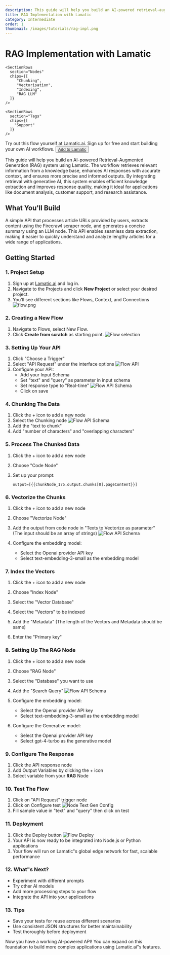 ```yaml
---
description: This guide will help you build an AI-powered retrieval-augmented generation (RAG) system using Lamatic. The workflow retrieves relevant information from a text, enhances the input with contextual data, and processes it through an RAG node to generate accurate and context-aware responses. By implementing RAG, you can improve AI-generated answers with real-time, up-to-date knowledge retrieval, making the system more reliable and informative.
title: RAG Implementation with Lamatic
category: Intermediate
order: 1
thumbnail: /images/tutorials/rag-impl.png
---
```


# RAG Implementation with Lamatic
<div className="grid md:grid-cols-1 gap-2 mb-8">
  <div className="">
    <SectionRows 
      section="Difficulty Level" 
      chips={["Intermediate"]} 
    />
    
    <SectionRows 
      section="Nodes" 
      chips={[
         "Chunking",
         "Vectorisation",
         "Indexing",
         "RAG LLM"
      ]} 
    />
    
    <SectionRows 
      section="Tags" 
      chips={[
        "Support"
      ]} 
    />
  </div>
</div>

<div className="mt-4 mb-4">
  <Callout>
  Try out this flow yourself at Lamatic.ai. Sign up for free and start building your own AI workflows.
  <Button variant="destructive" className="mt-3" href="https://studio.lamatic.ai/_?templateSlug=introduction-to-rag" size="sm" asChild>
    <a href="https://studio.lamatic.ai/_?templateSlug=introduction-to-rag" target="_blank">Add to Lamatic</a>
  </Button>
</Callout>
</div>

This guide will help you build an AI-powered Retrieval-Augmented Generation (RAG) system using Lamatic. The workflow retrieves relevant information from a knowledge base, enhances AI responses with accurate context, and ensures more precise and informed outputs. By integrating retrieval with generative AI, this system enables efficient knowledge extraction and improves response quality, making it ideal for applications like document analysis, customer support, and research assistance.

## What You'll Build

A simple API that processes article URLs provided by users, extracts content using the Firecrawl scraper node, and generates a concise summary using an LLM node. This API enables seamless data extraction, making it easier to quickly understand and analyze lengthy articles for a wide range of applications.

## Getting Started


### 1. Project Setup

1. Sign up at [Lamatic.ai](https://lamatic.ai/) and log in.
1. Navigate to the Projects and click **New Project** or select your desired project.
1. You'll see different sections like Flows, Context, and Connections
   ![flow.png](./img/ai-review-responder/flow.png)

### 2. Creating a New Flow

1. Navigate to Flows, select New Flow.
2. Click **Create from scratch** as starting point.
   ![Flow selection](./img/ai-review-responder/flow-start.png)

### 3. Setting Up Your API

1. Click "Choose a Trigger"
2. Select "API Request" under the interface options
   ![Flow API](./img/ai-review-responder/flow-step2.png)
3. Configure your API:
   - Add your Input Schema
   - Set "text" and "query" as parameter in input schema
   - Set response type to "Real-time"
     ![Flow API Schema](./img/ai-article-summarizer/api-schema.png)
   - Click on save


### 4. Chunking The Data

1. Click the + icon to add a new node
2. Select the Chunking node
   ![Flow API Schema](./img/rag-chatbot/chunking.png)
3. Add the "text to chunk"
4. Add "number of characters" and "overlapping characters"

### 5. Process The Chunked Data

1. Click the + icon to add a new node
2. Choose "Code Node"
3. Set up your prompt:

   ```
   output=[{{chunkNode_175.output.chunks[0].pageContent}}]

   ```

### 6. Vectorize the Chunks

1. Click the + icon to add a new node
2. Choose "Vectorize Node"
3. Add the output from code node in "Texts to Vectorize as parameter" (The input should be an array of strings)
   ![Flow API Schema](./img/rag-chatbot/vectorize.png)

4. Configure the embedding model:
   - Select the Openai provider API key
   - Select text-embedding-3-small as the embedding model

### 7. Index the Vectors

1. Click the + icon to add a new node
2. Choose "Index Node"
3. Select the "Vector Database"
4. Select the "Vectors" to be indexed
5. Add the "Metadata" (The length of the Vectors and Metadata should be same)


6. Enter the "Primary key"

### 8. Setting Up The RAG Node

1. Click the + icon to add a new node
2. Choose "RAG Node"
3. Select the "Database" you want to use
4. Add the "Search Query"
   ![Flow API Schema](./img/rag-chatbot/rag-node.png)

5. Configure the embedding model:
   - Select the Openai provider API key
   - Select text-embedding-3-small as the embedding model
6. Configure the Generative model:
   - Select the Openai provider API key
   - Select gpt-4-turbo as the generative model

### 9. Configure The Response

1. Click the API response node
2. Add Output Variables by clicking the + icon
3. Select variable from your **RAG** Node

### 10. Test The Flow

1. Click on "API Request" trigger node
2. Click on Configure test
   ![Node Text Gen Config](./img/rag-chatbot/testing.png)
3. Fill sample value in "text" and "query" then click on test

### 11. Deployment

1. Click the Deploy button
   ![Flow Deploy](./img/ai-review-responder/deploy.png)
2. Your API is now ready to be integrated into Node.js or Python applications
3. Your flow will run on Lamatic"s global edge network for fast, scalable performance

### 12. What"s Next?

- Experiment with different prompts
- Try other AI models
- Add more processing steps to your flow
- Integrate the API into your applications

### 13. Tips

- Save your tests for reuse across different scenarios
- Use consistent JSON structures for better maintainability
- Test thoroughly before deployment

Now you have a working AI-powered API! You can expand on this foundation to build more complex applications using Lamatic.ai"s features.
